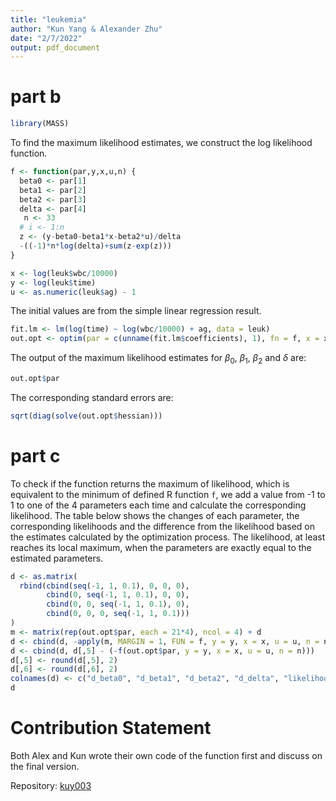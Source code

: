 ```yaml
---
title: "leukemia"
author: "Kun Yang & Alexander Zhu"
date: "2/7/2022"
output: pdf_document
---
```


# part b
```r
library(MASS)
```

To find the maximum likelihood estimates, we construct the log likelihood function. 
```r
f <- function(par,y,x,u,n) {
  beta0 <- par[1]
  beta1 <- par[2]
  beta2 <- par[3]
  delta <- par[4]
   n <- 33
  # i <- 1:n
  z <- (y-beta0-beta1*x-beta2*u)/delta
  -((-1)*n*log(delta)+sum(z-exp(z)))
}

x <- log(leuk$wbc/10000)
y <- log(leuk$time)
u <- as.numeric(leuk$ag) - 1
```

The initial values are from the simple linear regression result. 
```r
fit.lm <- lm(log(time) ~ log(wbc/10000) + ag, data = leuk)
out.opt <- optim(par = c(unname(fit.lm$coefficients), 1), fn = f, x = x, y = y, u = u, n = 33, hessian = T)
```

The output of the maximum likelihood estimates for $\beta_{0}$, $\beta_{1}$, $\beta_{2}$ and $\delta$ are:
```r
out.opt$par
```

The corresponding standard errors are: 
```r
sqrt(diag(solve(out.opt$hessian)))
```

# part c

To check if the function returns the maximum of likelihood, which is equivalent to the minimum of defined R function `f`, we add a value from -1 to 1 to one of the 4 parameters each time and calculate the corresponding likelihood. The table below shows the changes of each parameter, the corresponding likelihoods and the difference from the likelihood based on the estimates calculated by the optimization process. The likelihood, at least reaches its local maximum, when the parameters are exactly equal to the estimated parameters.  

```r
d <- as.matrix(
  rbind(cbind(seq(-1, 1, 0.1), 0, 0, 0), 
        cbind(0, seq(-1, 1, 0.1), 0, 0), 
        cbind(0, 0, seq(-1, 1, 0.1), 0), 
        cbind(0, 0, 0, seq(-1, 1, 0.1)))
)
m <- matrix(rep(out.opt$par, each = 21*4), ncol = 4) + d
d <- cbind(d, -apply(m, MARGIN = 1, FUN = f, y = y, x = x, u = u, n = n))
d <- cbind(d, d[,5] - (-f(out.opt$par, y = y, x = x, u = u, n = n)))
d[,5] <- round(d[,5], 2)
d[,6] <- round(d[,6], 2)
colnames(d) <- c("d_beta0", "d_beta1", "d_beta2", "d_delta", "likelihood", "difference")
d
```

# Contribution Statement
Both Alex and Kun wrote their own code of the function first and discuss on the final version.

Repository: [kuy003](https://github.com/Kun-Yang-003/FMPH291_WI22_A00_kuy003.git)
